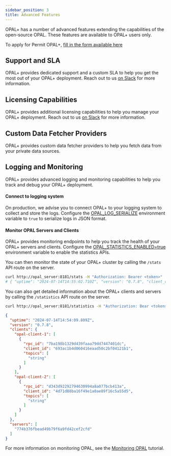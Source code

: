 ```yaml
---
sidebar_position: 3
title: Advanced Features
---
```


OPAL+ has a number of advanced features extending the capabilities of the open-source OPAL.
These features are available to OPAL+ users only.

To apply for Permit OPAL+, [fill in the form available here](https://hello.permit.io/opal-plus)


## Support and SLA

OPAL+ provides dedicated support and a custom SLA to help you get the most out of your OPAL+ deployment.
Reach out to us [on Slack](https://bit.ly/permit-slack) for more information.

## Licensing Capabilities

OPAL+ provides additional licensing capabilities to help you manage your OPAL+ deployment.
Reach out to us [on Slack](https://bit.ly/permit-slack) for more information.

## Custom Data Fetcher Providers

OPAL+ provides custom data fetcher providers to help you fetch data from your private data sources.

## Logging and Monitoring

OPAL+ provides advanced logging and monitoring capabilities to help you track and debug your OPAL+ deployment.

#### Connect to logging system

On production, we advise you to connect OPAL+ to your logging system to collect and store the logs.
Configure the [OPAL_LOG_SERIALIZE](/getting-started/configuration) environment variable to `true` to serialize logs in JSON format.

#### Monitor OPAL Servers and Clients

OPAL+ provides monitoring endpoints to help you track the health of your OPAL+ servers and clients.
Configure the [OPAL_STATISTICS_ENABLED=true](/getting-started/configuration) environment variable to enable the statistics APIs.

You can then monitor the state of your OPAL+ cluster by calling the `/stats` API route on the server.
```bash
curl http://opal_server:8181/stats -H "Authorization: Bearer <token>"
# { "uptime": "2024-07-14T14:55:02.710Z", "version": "0.7.8", "client_count": 1, "server_count": 1 }
```

You can also get detailed information about the OPAL+ clients and servers by calling the `/statistics` API route on the server.
```bash
curl http://opal_server:8181/statistics -H "Authorization: Bear <token>"
```
```json
{
  "uptime": "2024-07-14T14:54:09.809Z",
  "version": "0.7.8",
  "clients": {
    "opal-client-1": [
      {
        "rpc_id": "7ba198b1329d439faaa79dd7447401dc",
        "client_id": "693ac1b4d060416eaad50c2bf04121b1",
        "topics": [
          "string"
        ]
      }
    ],
    "opal-client-2": [
      {
        "rpc_id": "d343d92292794630994a8a077bcb413a",
        "client_id": "4d71d88ba16f49e1a0ae89f16c5a55d5",
        "topics": [
          "string"
        ]
      }
    ]
  },
  "servers": [
    "774b376fbead49b79f6a9fd42cef2cfd"
  ]
}
```

For more information on monitoring OPAL, see the [Monitoring OPAL](/tutorials/monitoring_opal) tutorial.
